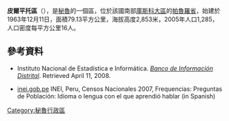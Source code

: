 '''皮爾平托區'''（{{lang-es|Distrito de Pillpinto}}），是[[秘魯|秘魯]]的一個區，位於該國南部[[庫斯科大區|庫斯科大區]]的[[帕魯羅省|帕魯羅省]]，始建於1963年12月11日，面積79.13平方公里，海拔高度2,853米，2005年人口1,285，人口密度每平方公里16人。

==參考資料==
*{{es icon}} Instituto Nacional de Estadística e Informática. ''[https://web.archive.org/web/20080423164200/http://desa.inei.gob.pe/mapas/bid/ Banco de Información Distrital]''. Retrieved April 11, 2008.
*[https://web.archive.org/web/20130127005551/http://iinei.inei.gob.pe/iinei/RedatamCpv2007.asp?id=ResultadosCensales%3Fori%3DC inei.gob.pe] INEI, Peru, Censos Nacionales 2007, Frequencias: Preguntas de Población: Idioma o lengua con el que aprendió hablar (in Spanish)

{{Peru-geo-stub}}
[[Category:秘魯行政區|Category:秘魯行政區]]